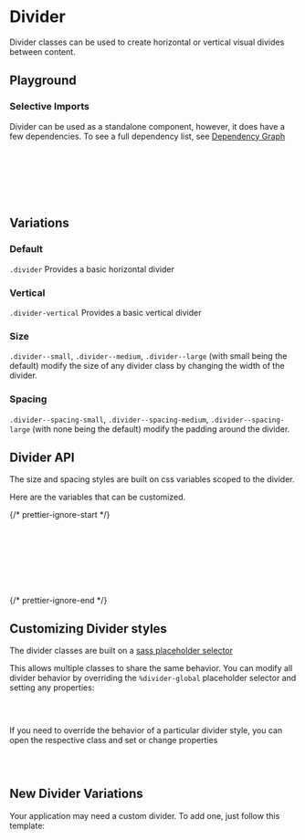 

<Meta of={DividerStories} />

# Divider

Divider classes can be used to create horizontal or vertical visual divides between content.

## Playground

<Canvas of={DividerStories.Default} />
<Controls of={DividerStories.Default} />

### Selective Imports

Divider can be used as a standalone component, however, it does have a few dependencies. To see a full dependency list, see [Dependency Graph](?path=/docs/overview-selective-imports--docs#dependencies)

```css
// Depends on
@import '@rolemodel/optics/dist/scss/core/tokens';
@import '@rolemodel/optics/dist/scss/core/base';

// Component
@import '@rolemodel/optics/dist/scss/components/divider';
```

## Variations

### Default

`.divider` Provides a basic horizontal divider

<Canvas of={DividerStories.Default} />

### Vertical

`.divider-vertical` Provides a basic vertical divider

<Canvas of={DividerStories.Vertical} />

### Size

`.divider--small`, `.divider--medium`, `.divider--large` (with small being the default) modify the size of any divider class by changing the width of the divider.

<Canvas of={DividerStories.Size} />

### Spacing

`.divider--spacing-small`, `.divider--spacing-medium`, `.divider--spacing-large` (with none being the default) modify the padding around the divider.

<Canvas of={DividerStories.Spacing} />

## Divider API

The size and spacing styles are built on css variables scoped to the divider.

Here are the variables that can be customized.

{/* prettier-ignore-start */}
```css
--_op-divider-vertical-min-height:
--_op-divider-height-small:
--_op-divider-height-medium:
--_op-divider-height-large:
--_op-divider-padding-small:
--_op-divider-padding-medium:
--_op-divider-padding-large:
```
{/* prettier-ignore-end */}

## Customizing Divider styles

<div
  dangerouslySetInnerHTML={{
    __html: createAlert({
      title: 'Important!',
      description: 'These patterns represent how to customize the style of the divider for your project.',
    }).outerHTML,
  }}
></div>

The divider classes are built on a [sass placeholder selector](https://sass-lang.com/documentation/style-rules/placeholder-selectors)

This allows multiple classes to share the same behavior. You can modify all divider behavior by overriding the `%divider-global` placeholder selector and setting any properties:

```css
%divider-global {
}
```

If you need to override the behavior of a particular divider style, you can open the respective class and set or change properties

```css
.divider-vertical {
}
```

## New Divider Variations

<div
  dangerouslySetInnerHTML={{
    __html: createAlert({
      title: 'Important!',
      description: 'These patterns represent how to create new variations of the divider for your project.',
    }).outerHTML,
  }}
></div>

Your application may need a custom divider. To add one, just follow this template:

```css
.divider-{name} {
  @extend %divider-global;
}
```
